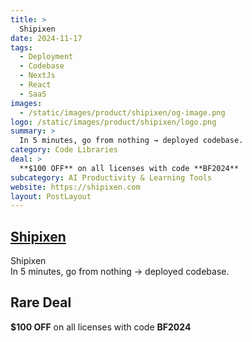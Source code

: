 ```yaml
---
title: >
  Shipixen
date: 2024-11-17
tags:
  - Deployment
  - Codebase
  - NextJs
  - React
  - SaaS
images:
  - /static/images/product/shipixen/og-image.png
logo: /static/images/product/shipixen/logo.png
summary: >
  In 5 minutes, go from nothing → deployed codebase.
category: Code Libraries
deal: >
  **$100 OFF** on all licenses with code **BF2024**
subcategory: AI Productivity & Learning Tools
website: https://shipixen.com
layout: PostLayout
---
```


## [Shipixen](https://shipixen.com)

Shipixen <br/>
In 5 minutes, go from nothing → deployed codebase.

## Rare Deal

**$100 OFF** on all licenses with code **BF2024**
